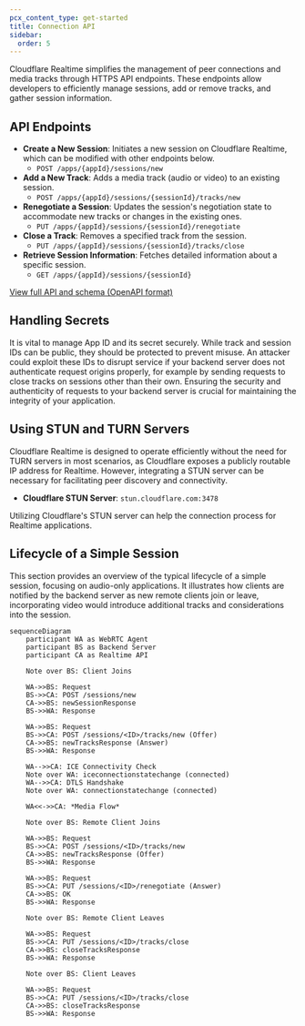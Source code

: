 ```yaml
---
pcx_content_type: get-started
title: Connection API
sidebar:
  order: 5
---
```


Cloudflare Realtime simplifies the management of peer connections and media tracks through HTTPS API endpoints. These endpoints allow developers to efficiently manage sessions, add or remove tracks, and gather session information.

## API Endpoints

- **Create a New Session**: Initiates a new session on Cloudflare Realtime, which can be modified with other endpoints below.
  - `POST /apps/{appId}/sessions/new`
- **Add a New Track**: Adds a media track (audio or video) to an existing session.
  - `POST /apps/{appId}/sessions/{sessionId}/tracks/new`
- **Renegotiate a Session**: Updates the session's negotiation state to accommodate new tracks or changes in the existing ones.
  - `PUT /apps/{appId}/sessions/{sessionId}/renegotiate`
- **Close a Track**: Removes a specified track from the session.
  - `PUT /apps/{appId}/sessions/{sessionId}/tracks/close`
- **Retrieve Session Information**: Fetches detailed information about a specific session.
  - `GET /apps/{appId}/sessions/{sessionId}`

[View full API and schema (OpenAPI format)](/realtime/static/calls-api-2024-05-21.yaml)

## Handling Secrets

It is vital to manage App ID and its secret securely. While track and session IDs can be public, they should be protected to prevent misuse. An attacker could exploit these IDs to disrupt service if your backend server does not authenticate request origins properly, for example by sending requests to close tracks on sessions other than their own. Ensuring the security and authenticity of requests to your backend server is crucial for maintaining the integrity of your application.

## Using STUN and TURN Servers

Cloudflare Realtime is designed to operate efficiently without the need for TURN servers in most scenarios, as Cloudflare exposes a publicly routable IP address for Realtime. However, integrating a STUN server can be necessary for facilitating peer discovery and connectivity.

- **Cloudflare STUN Server**: `stun.cloudflare.com:3478`

Utilizing Cloudflare's STUN server can help the connection process for Realtime applications.

## Lifecycle of a Simple Session

This section provides an overview of the typical lifecycle of a simple session, focusing on audio-only applications. It illustrates how clients are notified by the backend server as new remote clients join or leave, incorporating video would introduce additional tracks and considerations into the session.

```mermaid
sequenceDiagram
    participant WA as WebRTC Agent
    participant BS as Backend Server
    participant CA as Realtime API

    Note over BS: Client Joins

    WA->>BS: Request
    BS->>CA: POST /sessions/new
    CA->>BS: newSessionResponse
    BS->>WA: Response

    WA->>BS: Request
    BS->>CA: POST /sessions/<ID>/tracks/new (Offer)
    CA->>BS: newTracksResponse (Answer)
    BS->>WA: Response

    WA-->>CA: ICE Connectivity Check
    Note over WA: iceconnectionstatechange (connected)
    WA-->>CA: DTLS Handshake
    Note over WA: connectionstatechange (connected)

    WA<<->>CA: *Media Flow*

    Note over BS: Remote Client Joins

    WA->>BS: Request
    BS->>CA: POST /sessions/<ID>/tracks/new
    CA->>BS: newTracksResponse (Offer)
    BS->>WA: Response

    WA->>BS: Request
    BS->>CA: PUT /sessions/<ID>/renegotiate (Answer)
    CA->>BS: OK
    BS->>WA: Response

    Note over BS: Remote Client Leaves

    WA->>BS: Request
    BS->>CA: PUT /sessions/<ID>/tracks/close
    CA->>BS: closeTracksResponse
    BS->>WA: Response

    Note over BS: Client Leaves

    WA->>BS: Request
    BS->>CA: PUT /sessions/<ID>/tracks/close
    CA->>BS: closeTracksResponse
    BS->>WA: Response
```
